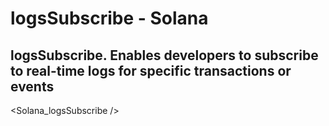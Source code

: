 # logsSubscribe - Solana

## logsSubscribe. Enables developers to subscribe to real-time logs for specific transactions or events


<Solana_logsSubscribe />
